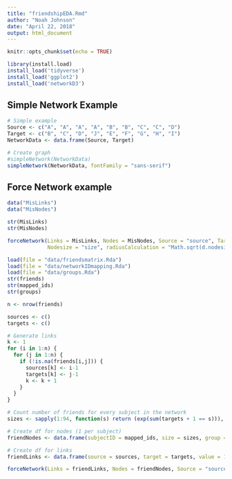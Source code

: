 ```yaml
---
title: "friendshipEDA.Rmd"
author: "Noah Johnson"
date: "April 22, 2018"
output: html_document
---
```


```r
knitr::opts_chunk$set(echo = TRUE)

library(install.load)
install_load('tidyverse')
install_load('ggplot2')
install_load('networkD3')
```

## Simple Network Example

```r
# Simple example
Source <- c("A", "A", "A", "A", "B", "B", "C", "C", "D")
Target <- c("B", "C", "D", "J", "E", "F", "G", "H", "I")
NetworkData <- data.frame(Source, Target)

# Create graph
#simpleNetwork(NetworkData)
simpleNetwork(NetworkData, fontFamily = "sans-serif")
```

## Force Network example
```r
data("MisLinks")
data("MisNodes")
```

```r
str(MisLinks)
str(MisNodes)
```

```r
forceNetwork(Links = MisLinks, Nodes = MisNodes, Source = "source", Target = "target", Value = "value", NodeID = "name",
             Nodesize = "size", radiusCalculation = "Math.sqrt(d.nodesize)+6", Group = "group", opacity = 1, opacityNoHover = TRUE, width = 1000, height = 700, fontSize = 12)
```


```r
load(file = "data/friendsmatrix.Rda")
load(file = "data/networkIDmapping.Rda")
load(file = "data/groups.Rda")
str(friends)
str(mapped_ids)
str(groups)
```

```r
n <- nrow(friends)

sources <- c()
targets <- c()

# Generate links
k <- 1
for (i in 1:n) {
  for (j in 1:n) {
    if (!is.na(friends[i,j])) {
      sources[k] <- i-1
      targets[k] <- j-1
      k <- k + 1
    }
  }
}

# Count number of friends for every subject in the network
sizes <- sapply(1:94, function(s) return (exp(sum(targets + 1 == s))), USE.NAMES = FALSE)

# Create df for nodes (1 per subject)
friendNodes <- data.frame(subjectID = mapped_ids, size = sizes, group = groups)

# Create df for links
friendLinks <- data.frame(source = sources, target = targets, value = 1)

```

```r
forceNetwork(Links = friendLinks, Nodes = friendNodes, Source = "source", Target = "target", Value = "value", NodeID = "subjectID", Nodesize = "size", Group = "group", linkWidth = JS("function(d) { return Math.sqrt(d.value); }"), arrows = TRUE, legend = TRUE, zoom = T, opacity = 1, opacityNoHover = 1, width = 1000, height = 700, fontSize = 12)
```

